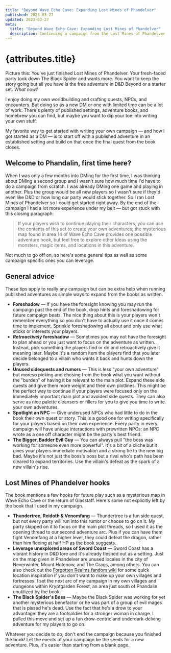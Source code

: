 ```yaml
---
title: "Beyond Wave Echo Cave: Expanding Lost Mines of Phandelver"
published: 2023-03-27
updated: 2023-03-27
meta:
  title: "Beyond Wave Echo Cave: Expanding Lost Mines of Phandelver"
  description: Continuing a campaign from the Lost Mines of Phandelver adventure
---
```


# {attributes.title}

Picture this: You've just finished Lost Mines of Phandelver. Your fresh-faced
party took down The Black Spider and wants more. You want to keep the story
going but all you have is the free adventure in D&D Beyond or a starter set.
_What now?_

I enjoy doing my own worldbuilding and crafting quests, NPCs, and encounters.
But doing so as a new DM or one with limited time can be a lot of work. There's
plenty of published settings, adventure books, and homebrew you can find, but
maybe you want to dip your toe into writing your own stuff.

My favorite way to get started with writing your own campaign — and how I got
started as a DM — is to start off with a published adventure in an established
setting and build on that once the final quest from the book closes.

## Welcome to Phandalin, first time here?

When I was only a few months into DMing for the first time, I was thinking about
DMing a second group and I wasn't sure how much time I'd have to do a campaign
from scratch. I was already DMing one game and playing in another. Plus the
group would be all new players so I wasn't sure if they'd even like D&D or how
long our party would stick together. So I ran Lost Mines of Phandelver so I
could get started right away. By the end of the campaign I had a lot more
experience under my belt — but got stuck with this closing paragraph:

> If your players wish to continue playing their characters, you can use the
> contents of this set to create your own adventures; the mysterious map found
> in area 14 of Wave Echo Cave provides one possible adventure hook, but feel
> free to explore other ideas using the monsters, magic items, and locations in
> this adventure.

Not much to go off on, so here's some general tips as well as some campaign
specific ones you can leverage.

## General advice

These tips apply to really any campaign but can be extra help when running
published adventures as simple ways to expand from the books as written.

- **Foreshadow** — If you have the foresight knowing you may run the campaign
  past the end of the book, drop hints and foreshadowing for future campaign
  beats. The nice thing about this is your players won't remember everything so
  you don't have to actually use it once it comes time to implement. Sprinkle
  foreshadowing all about and only use what sticks or interests your players.
- **_Retroactively_ foreshadow** — Sometimes you may not have the foresight to
  plan ahead or you just want to focus on the adventure as written. Instead,
  pick something the players find or do and retroactively give it meaning later.
  Maybe it's a random item the players find that you later decide belonged to a
  villain who wants it back and hunts down the players.
- **Unused sidequests and rumors** — This is less "your own adventure" but
  moreso picking and chosing from the book what you want without the "burden" of
  having it be relevant to the main plot. Expand these side quests and give them
  more weight and their own plotlines. This might be the perfect way to continue
  if your players were focused only on the immediately important main plot and
  avoided side quests. They can also serve as nice palette cleansers or fillers
  for you to give you time to write your own adventures.
- **Spotlight an NPC** — Give underused NPCs who had little to do in the book
  their own quest or story. This is a good one for writing specifically for your
  players based on their own experience. Every party in every campaign will have
  unique interactions with prewritten NPCs: an NPC wrote as a one off character
  might be the party's best friend.
- **The Bigger, Badder Evil Guy** — You can always pull "the boss was working
  for someone even more powerful". It's a bit of a cliche but it gives your
  players immediate motivation and a strong tie to the new big bad. Maybe it's
  not just the boss's boss but a rival who's path has been cleared to expand
  territories. Use the villain's defeat as the spark of a new villain's rise.

## Lost Mines of Phandelver hooks

The book mentions a few hooks for future play such as a mysterious map in Wave
Echo Cave or the return of Glasstaff. Here's some not explicitly left by the
book that I used in my campaign.

- **Thundertree, Reidoth & Venomfang** — Thundertree is a fun side quest, but
  not every party will run into this rumor or choose to go on it. My party
  skipped on it to focus on the main plot threads, so I used it as the opening
  thread to our second adventure arc. Plus if you can have them fight Venomfang
  at a higher level, they could defeat the dragon, rather than him fleeing at
  half HP as the book suggests.
- **Leverage unexplored areas of Sword Coast** — Sword Coast has a vibrant
  history in D&D lore and it's already fleshed out as a setting. Just on the map
  given in Phandelver are unused locales in the city of Neverwinter, Mount
  Hotenow, and The Crags, among others. You can also check out the
  [Forgotten Realms fandom wiki](https://forgottenrealms.fandom.com/wiki/Sword_Coast_North)
  for some quick location inspiration if you don't want to make up your own
  villages and fortresses. I set the next arc of my campaign in my own villages
  and dungeons within Kryptgarden Forest, an area just south of Phandalin
  unutilized by the book.
- **The Black Spider's Boss** — Maybe the Black Spider was working for yet
  another mysterious benefactor or he was part of a group of evil mages that is
  pissed he's dead. Use the fact that he's a drow to your advantage: they are a
  footsoldier for a stronger woman in charge. I pulled this move and set up a
  fun drow-centric and underdark-delving adventure for my players to go on.

Whatever you decide to do, don't end the campaign because you finished the book!
Let the events of your campaign be the seeds for a new adventure. Plus, it's
easier than starting from a blank page.
